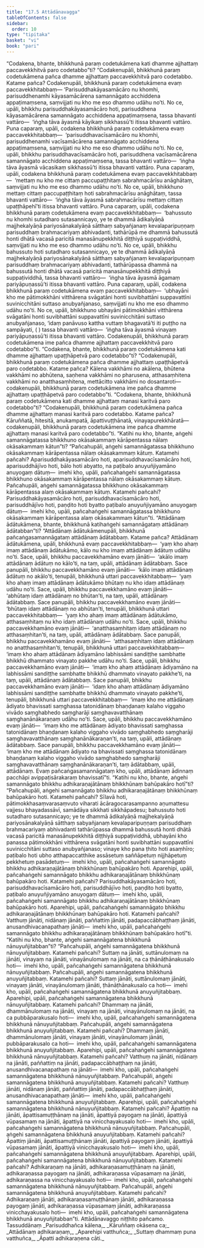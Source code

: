```yaml
---
title: "17.5 Attādānavagga"
tableOfContents: false
sidebar:
  order: 10
type: "tipitaka"
basket: "vi"
book: "pari"
---
```



<DynamicBreadcrumb />

<Division number="436" book="pari">

<Paragraph number="2025" book="pari">
“Codakena, bhante, bhikkhunā paraṃ codetukāmena kati dhamme ajjhattaṃ paccavekkhitvā paro codetabbo”ti?
</Paragraph>

<Paragraph number="2026" book="pari">
“Codakenupāli, bhikkhunā paraṃ codetukāmena pañca dhamme ajjhattaṃ paccavekkhitvā paro codetabbo. Katame pañca? Codakenupāli, bhikkhunā paraṃ codetukāmena evaṃ paccavekkhitabbaṃ—
</Paragraph>

<Paragraph number="2027" book="pari">
‘Parisuddhakāyasamācāro nu khomhi, parisuddhenamhi kāyasamācārena samannāgato acchiddena appaṭimaṃsena, saṃvijjati nu kho me eso dhammo udāhu no’ti. No ce, upāli, bhikkhu parisuddhakāyasamācāro hoti, parisuddhena kāyasamācārena samannāgato acchiddena appaṭimaṃsena, tassa bhavanti vattāro—  ‘iṅgha tāva āyasmā kāyikaṃ sikkhassū’ti itissa bhavanti vattāro.
</Paragraph>

<Paragraph number="2028" book="pari">
Puna caparaṃ, upāli, codakena bhikkhunā paraṃ codetukāmena evaṃ paccavekkhitabbaṃ—  ‘parisuddhavacīsamācāro nu khomhi, parisuddhenamhi vacīsamācārena samannāgato acchiddena appaṭimaṃsena, saṃvijjati nu kho me eso dhammo udāhu no’ti. No ce, upāli, bhikkhu parisuddhavacīsamācāro hoti, parisuddhena vacīsamācārena samannāgato acchiddena appaṭimaṃsena, tassa bhavanti vattāro—  ‘iṅgha tāva āyasmā vācasikaṃ sikkhassū’ti itissa bhavanti vattāro.
</Paragraph>

<Paragraph number="2029" book="pari">
Puna caparaṃ, upāli, codakena bhikkhunā paraṃ codetukāmena evaṃ paccavekkhitabbaṃ—  ‘mettaṃ nu kho me cittaṃ paccupaṭṭhitaṃ sabrahmacārīsu anāghātaṃ, saṃvijjati nu kho me eso dhammo udāhu no’ti. No ce, upāli, bhikkhuno mettaṃ cittaṃ paccupaṭṭhitaṃ hoti sabrahmacārīsu anāghātaṃ, tassa bhavanti vattāro—  ‘iṅgha tāva āyasmā sabrahmacārīsu mettaṃ cittaṃ upaṭṭhāpehī’ti itissa bhavanti vattāro.
</Paragraph>

<Paragraph number="2030" book="pari">
Puna caparaṃ, upāli, codakena bhikkhunā paraṃ codetukāmena evaṃ paccavekkhitabbaṃ—  ‘bahussuto nu khomhi sutadharo sutasannicayo, ye te dhammā ādikalyāṇā majjhekalyāṇā pariyosānakalyāṇā sātthaṃ sabyañjanaṃ kevalaparipuṇṇaṃ parisuddhaṃ brahmacariyaṃ abhivadanti, tathārūpā me dhammā bahussutā honti dhātā vacasā paricitā manasānupekkhitā diṭṭhiyā suppaṭividdhā, saṃvijjati nu kho me eso dhammo udāhu no’ti. No ce, upāli, bhikkhu bahussuto hoti sutadharo sutasannicayo, ye te dhammā ādikalyāṇā majjhekalyāṇā pariyosānakalyāṇā sātthaṃ sabyañjanaṃ kevalaparipuṇṇaṃ parisuddhaṃ brahmacariyaṃ abhivadanti, tathārūpassa dhammā na bahussutā honti dhātā vacasā paricitā manasānupekkhitā diṭṭhiyā suppaṭividdhā, tassa bhavanti vattāro—  ‘iṅgha tāva āyasmā āgamaṃ pariyāpuṇassū’ti itissa bhavanti vattāro.
</Paragraph>

<Paragraph number="2031" book="pari">
Puna caparaṃ, upāli, codakena bhikkhunā paraṃ codetukāmena evaṃ paccavekkhitabbaṃ—  ‘ubhayāni kho me pātimokkhāni vitthārena svāgatāni honti suvibhattāni suppavattīni suvinicchitāni suttaso anubyañjanaso, saṃvijjati nu kho me eso dhammo udāhu no’ti. No ce, upāli, bhikkhuno ubhayāni pātimokkhāni vitthārena svāgatāni honti suvibhattāni suppavattīni suvinicchitāni suttaso anubyañjanaso, ‘idaṃ panāvuso kattha vuttaṃ bhagavatā’ti iti puṭṭho na sampāyati, ( ) tassa bhavanti vattāro—  ‘iṅgha tāva āyasmā vinayaṃ pariyāpuṇassū’ti itissa bhavanti vattāro. Codakenupāli, bhikkhunā paraṃ codetukāmena ime pañca dhamme ajjhattaṃ paccavekkhitvā paro codetabbo”ti.
</Paragraph>

</Division>
<Division number="437" book="pari">

<Paragraph number="2032" book="pari">
“Codakena, bhante, bhikkhunā paraṃ codetukāmena kati dhamme ajjhattaṃ upaṭṭhāpetvā paro codetabbo”ti?
</Paragraph>

<Paragraph number="2033" book="pari">
“Codakenupāli, bhikkhunā paraṃ codetukāmena pañca dhamme ajjhattaṃ upaṭṭhāpetvā paro codetabbo. Katame pañca? Kālena vakkhāmi no akālena, bhūtena vakkhāmi no abhūtena, saṇhena vakkhāmi no pharusena, atthasaṃhitena vakkhāmi no anatthasaṃhitena, mettācitto vakkhāmi no dosantaroti—  codakenupāli, bhikkhunā paraṃ codetukāmena ime pañca dhamme ajjhattaṃ upaṭṭhāpetvā paro codetabbo”ti.
</Paragraph>

</Division>
<Division number="438" book="pari">

<Paragraph number="2034" book="pari">
“Codakena, bhante, bhikkhunā paraṃ codetukāmena kati dhamme ajjhattaṃ manasi karitvā paro codetabbo”ti?
</Paragraph>

<Paragraph number="2035" book="pari">
“Codakenupāli, bhikkhunā paraṃ codetukāmena pañca dhamme ajjhattaṃ manasi karitvā paro codetabbo. Katame pañca? Kāruññatā, hitesitā, anukampatā, āpattivuṭṭhānatā, vinayapurekkhāratā—  codakenupāli, bhikkhunā paraṃ codetukāmena ime pañca dhamme ajjhattaṃ manasi karitvā paro codetabbo”ti.
</Paragraph>

</Division>
<Division number="439" book="pari">

<Paragraph number="2036" book="pari">
“Katihi nu kho, bhante, aṅgehi samannāgatassa bhikkhuno okāsakammaṃ kārāpentassa nālaṃ okāsakammaṃ kātun”ti?
</Paragraph>

<Paragraph number="2037" book="pari">
“Pañcahupāli, aṅgehi samannāgatassa bhikkhuno okāsakammaṃ kārāpentassa nālaṃ okāsakammaṃ kātuṃ. Katamehi pañcahi? Aparisuddhakāyasamācāro hoti, aparisuddhavacīsamācāro hoti, aparisuddhājīvo hoti, bālo hoti abyatto, na paṭibalo anuyuñjiyamāno anuyogaṃ dātuṃ—  imehi kho, upāli, pañcahaṅgehi samannāgatassa bhikkhuno okāsakammaṃ kārāpentassa nālaṃ okāsakammaṃ kātuṃ.
</Paragraph>

<Paragraph number="2038" book="pari">
Pañcahupāli, aṅgehi samannāgatassa bhikkhuno okāsakammaṃ kārāpentassa alaṃ okāsakammaṃ kātuṃ. Katamehi pañcahi? Parisuddhakāyasamācāro hoti, parisuddhavacīsamācāro hoti, parisuddhājīvo hoti, paṇḍito hoti byatto paṭibalo anuyuñjiyamāno anuyogaṃ dātuṃ—  imehi kho, upāli, pañcahaṅgehi samannāgatassa bhikkhuno okāsakammaṃ kārāpentassa alaṃ okāsakammaṃ kātun”ti.
</Paragraph>

</Division>
<Division number="440" book="pari">

<Paragraph number="2039" book="pari">
“Attādānaṃ ādātukāmena, bhante, bhikkhunā katihaṅgehi samannāgataṃ attādānaṃ ādātabban”ti?
</Paragraph>

<Paragraph number="2040" book="pari">
“Attādānaṃ ādātukāmenupāli, bhikkhunā pañcaṅgasamannāgataṃ attādānaṃ ādātabbaṃ. Katame pañca? Attādānaṃ ādātukāmena, upāli, bhikkhunā evaṃ paccavekkhitabbaṃ—  ‘yaṃ kho ahaṃ imaṃ attādānaṃ ādātukāmo, kālo nu kho imaṃ attādānaṃ ādātuṃ udāhu no’ti. Sace, upāli, bhikkhu paccavekkhamāno evaṃ jānāti—  ‘akālo imaṃ attādānaṃ ādātuṃ no kālo’ti, na taṃ, upāli, attādānaṃ ādātabbaṃ.
</Paragraph>

<Paragraph number="2041" book="pari">
Sace panupāli, bhikkhu paccavekkhamāno evaṃ jānāti—  ‘kālo imaṃ attādānaṃ ādātuṃ no akālo’ti, tenupāli, bhikkhunā uttari paccavekkhitabbaṃ—  ‘yaṃ kho ahaṃ imaṃ attādānaṃ ādātukāmo bhūtaṃ nu kho idaṃ attādānaṃ udāhu no’ti. Sace, upāli, bhikkhu paccavekkhamāno evaṃ jānāti—  ‘abhūtaṃ idaṃ attādānaṃ no bhūtan’ti, na taṃ, upāli, attādānaṃ ādātabbaṃ.
</Paragraph>

<Paragraph number="2042" book="pari">
Sace panupāli, bhikkhu paccavekkhamāno evaṃ jānāti—  ‘bhūtaṃ idaṃ attādānaṃ no abhūtan’ti, tenupāli, bhikkhunā uttari paccavekkhitabbaṃ—  ‘yaṃ kho ahaṃ imaṃ attādānaṃ ādātukāmo, atthasaṃhitaṃ nu kho idaṃ attādānaṃ udāhu no’ti. Sace, upāli, bhikkhu paccavekkhamāno evaṃ jānāti—  ‘anatthasaṃhitaṃ idaṃ attādānaṃ no atthasaṃhitan’ti, na taṃ, upāli, attādānaṃ ādātabbaṃ.
</Paragraph>

<Paragraph number="2043" book="pari">
Sace panupāli, bhikkhu paccavekkhamāno evaṃ jānāti—  ‘atthasaṃhitaṃ idaṃ attādānaṃ no anatthasaṃhitan’ti, tenupāli, bhikkhunā uttari paccavekkhitabbaṃ—  ‘imaṃ kho ahaṃ attādānaṃ ādiyamāno labhissāmi sandiṭṭhe sambhatte bhikkhū dhammato vinayato pakkhe udāhu no’ti. Sace, upāli, bhikkhu paccavekkhamāno evaṃ jānāti—  ‘imaṃ kho ahaṃ attādānaṃ ādiyamāno na labhissāmi sandiṭṭhe sambhatte bhikkhū dhammato vinayato pakkhe’ti, na taṃ, upāli, attādānaṃ ādātabbaṃ.
</Paragraph>

<Paragraph number="2044" book="pari">
Sace panupāli, bhikkhu paccavekkhamāno evaṃ jānāti—  ‘idaṃ kho ahaṃ attādānaṃ ādiyamāno labhissāmi sandiṭṭhe sambhatte bhikkhū dhammato vinayato pakkhe’ti, tenupāli, bhikkhunā uttari paccavekkhitabbaṃ—  ‘imaṃ kho me attādānaṃ ādiyato bhavissati saṃghassa tatonidānaṃ bhaṇḍanaṃ kalaho viggaho vivādo saṃghabhedo saṃgharāji saṃghavavatthānaṃ saṃghanānākaraṇaṃ udāhu no’ti. Sace, upāli, bhikkhu paccavekkhamāno evaṃ jānāti—  ‘imaṃ kho me attādānaṃ ādiyato bhavissati saṃghassa tatonidānaṃ bhaṇḍanaṃ kalaho viggaho vivādo saṃghabhedo saṃgharāji saṃghavavatthānaṃ saṃghanānākaraṇan’ti, na taṃ, upāli, attādānaṃ ādātabbaṃ.
</Paragraph>

<Paragraph number="2045" book="pari">
Sace panupāli, bhikkhu paccavekkhamāno evaṃ jānāti—  ‘imaṃ kho me attādānaṃ ādiyato na bhavissati saṃghassa tatonidānaṃ bhaṇḍanaṃ kalaho viggaho vivādo saṃghabhedo saṃgharāji saṃghavavatthānaṃ saṃghanānākaraṇan’ti, taṃ ādātabbaṃ, upāli, attādānaṃ. Evaṃ pañcaṅgasamannāgataṃ kho, upāli, attādānaṃ ādinnaṃ pacchāpi avippaṭisārakaraṃ bhavissatī”ti.
</Paragraph>

</Division>
<Division number="441" book="pari">

<Paragraph number="2046" book="pari">
“Katihi nu kho, bhante, aṅgehi samannāgato bhikkhu adhikaraṇajātānaṃ bhikkhūnaṃ bahūpakāro hotī”ti?
</Paragraph>

<Paragraph number="2047" book="pari">
“Pañcahupāli, aṅgehi samannāgato bhikkhu adhikaraṇajātānaṃ bhikkhūnaṃ bahūpakāro hoti. Katamehi pañcahi? Sīlavā hoti, pātimokkhasaṃvarasaṃvuto viharati ācāragocarasampanno aṇumattesu vajjesu bhayadassāvī, samādāya sikkhati sikkhāpadesu; bahussuto hoti sutadharo sutasannicayo; ye te dhammā ādikalyāṇā majjhekalyāṇā pariyosānakalyāṇā sātthaṃ sabyañjanaṃ kevalaparipuṇṇaṃ parisuddhaṃ brahmacariyaṃ abhivadanti tathārūpassa dhammā bahussutā honti dhātā vacasā paricitā manasānupekkhitā diṭṭhiyā suppaṭividdhā, ubhayāni kho panassa pātimokkhāni vitthārena svāgatāni honti suvibhattāni suppavattīni suvinicchitāni suttaso anubyañjanaso; vinaye kho pana ṭhito hoti asaṃhīro; paṭibalo hoti ubho atthapaccatthike assāsetuṃ saññāpetuṃ nijjhāpetuṃ pekkhetuṃ pasādetuṃ—  imehi kho, upāli, pañcahaṅgehi samannāgato bhikkhu adhikaraṇajātānaṃ bhikkhūnaṃ bahūpakāro hoti.
</Paragraph>

<Paragraph number="2048" book="pari">
Aparehipi, upāli, pañcahaṅgehi samannāgato bhikkhu adhikaraṇajātānaṃ bhikkhūnaṃ bahūpakāro hoti. Katamehi pañcahi? Parisuddhakāyasamācāro hoti, parisuddhavacīsamācāro hoti, parisuddhājīvo hoti, paṇḍito hoti byatto, paṭibalo anuyuñjiyamāno anuyogaṃ dātuṃ—  imehi kho, upāli, pañcahaṅgehi samannāgato bhikkhu adhikaraṇajātānaṃ bhikkhūnaṃ bahūpakāro hoti.
</Paragraph>

<Paragraph number="2049" book="pari">
Aparehipi, upāli, pañcahaṅgehi samannāgato bhikkhu adhikaraṇajātānaṃ bhikkhūnaṃ bahūpakāro hoti. Katamehi pañcahi? Vatthuṃ jānāti, nidānaṃ jānāti, paññattiṃ jānāti, padapaccābhaṭṭhaṃ jānāti, anusandhivacanapathaṃ jānāti—  imehi kho, upāli, pañcahaṅgehi samannāgato bhikkhu adhikaraṇajātānaṃ bhikkhūnaṃ bahūpakāro hotī”ti.
</Paragraph>

</Division>
<Division number="442" book="pari">

<Paragraph number="2050" book="pari">
“Katihi nu kho, bhante, aṅgehi samannāgatena bhikkhunā nānuyuñjitabban”ti?
</Paragraph>

<Paragraph number="2051" book="pari">
“Pañcahupāli, aṅgehi samannāgatena bhikkhunā nānuyuñjitabbaṃ. Katamehi pañcahi? Suttaṃ na jānāti, suttānulomaṃ na jānāti, vinayaṃ na jānāti, vinayānulomaṃ na jānāti, na ca ṭhānāṭhānakusalo hoti—  imehi kho, upāli, pañcahaṅgehi samannāgatena bhikkhunā nānuyuñjitabbaṃ.
</Paragraph>

<Paragraph number="2052" book="pari">
Pañcahupāli, aṅgehi samannāgatena bhikkhunā anuyuñjitabbaṃ. Katamehi pañcahi? Suttaṃ jānāti, suttānulomaṃ jānāti, vinayaṃ jānāti, vinayānulomaṃ jānāti, ṭhānāṭhānakusalo ca hoti—  imehi kho, upāli, pañcahaṅgehi samannāgatena bhikkhunā anuyuñjitabbaṃ.
</Paragraph>

<Paragraph number="2053" book="pari">
Aparehipi, upāli, pañcahaṅgehi samannāgatena bhikkhunā nānuyuñjitabbaṃ. Katamehi pañcahi? Dhammaṃ na jānāti, dhammānulomaṃ na jānāti, vinayaṃ na jānāti, vinayānulomaṃ na jānāti, na ca pubbāparakusalo hoti—  imehi kho, upāli, pañcahaṅgehi samannāgatena bhikkhunā nānuyuñjitabbaṃ.
</Paragraph>

<Paragraph number="2054" book="pari">
Pañcahupāli, aṅgehi samannāgatena bhikkhunā anuyuñjitabbaṃ. Katamehi pañcahi? Dhammaṃ jānāti, dhammānulomaṃ jānāti, vinayaṃ jānāti, vinayānulomaṃ jānāti, pubbāparakusalo ca hoti—  imehi kho, upāli, pañcahaṅgehi samannāgatena bhikkhunā anuyuñjitabbaṃ.
</Paragraph>

<Paragraph number="2055" book="pari">
Aparehipi, upāli, pañcahaṅgehi samannāgatena bhikkhunā nānuyuñjitabbaṃ. Katamehi pañcahi? Vatthuṃ na jānāti, nidānaṃ na jānāti, paññattiṃ na jānāti, padapaccābhaṭṭhaṃ na jānāti, anusandhivacanapathaṃ na jānāti—  imehi kho, upāli, pañcahaṅgehi samannāgatena bhikkhunā nānuyuñjitabbaṃ.
</Paragraph>

<Paragraph number="2056" book="pari">
Pañcahupāli, aṅgehi samannāgatena bhikkhunā anuyuñjitabbaṃ. Katamehi pañcahi? Vatthuṃ jānāti, nidānaṃ jānāti, paññattiṃ jānāti, padapaccābhaṭṭhaṃ jānāti, anusandhivacanapathaṃ jānāti—  imehi kho, upāli, pañcahaṅgehi samannāgatena bhikkhunā anuyuñjitabbaṃ.
</Paragraph>

<Paragraph number="2057" book="pari">
Aparehipi, upāli, pañcahaṅgehi samannāgatena bhikkhunā nānuyuñjitabbaṃ. Katamehi pañcahi? Āpattiṃ na jānāti, āpattisamuṭṭhānaṃ na jānāti, āpattiyā payogaṃ na jānāti, āpattiyā vūpasamaṃ na jānāti, āpattiyā na vinicchayakusalo hoti—  imehi kho, upāli, pañcahaṅgehi samannāgatena bhikkhunā nānuyuñjitabbaṃ.
</Paragraph>

<Paragraph number="2058" book="pari">
Pañcahupāli, aṅgehi samannāgatena bhikkhunā anuyuñjitabbaṃ. Katamehi pañcahi? Āpattiṃ jānāti, āpattisamuṭṭhānaṃ jānāti, āpattiyā payogaṃ jānāti, āpattiyā vūpasamaṃ jānāti, āpattiyā vinicchayakusalo hoti—  imehi kho, upāli, pañcahaṅgehi samannāgatena bhikkhunā anuyuñjitabbaṃ.
</Paragraph>

<Paragraph number="2059" book="pari">
Aparehipi, upāli, pañcahaṅgehi samannāgatena bhikkhunā nānuyuñjitabbaṃ. Katamehi pañcahi? Adhikaraṇaṃ na jānāti, adhikaraṇasamuṭṭhānaṃ na jānāti, adhikaraṇassa payogaṃ na jānāti, adhikaraṇassa vūpasamaṃ na jānāti, adhikaraṇassa na vinicchayakusalo hoti—  imehi kho, upāli, pañcahaṅgehi samannāgatena bhikkhunā nānuyuñjitabbaṃ.
</Paragraph>

<Paragraph number="2060" book="pari">
Pañcahupāli, aṅgehi samannāgatena bhikkhunā anuyuñjitabbaṃ. Katamehi pañcahi? Adhikaraṇaṃ jānāti, adhikaraṇasamuṭṭhānaṃ jānāti, adhikaraṇassa payogaṃ jānāti, adhikaraṇassa vūpasamaṃ jānāti, adhikaraṇassa vinicchayakusalo hoti—  imehi kho, upāli, pañcahaṅgehi samannāgatena bhikkhunā anuyuñjitabban”ti.

</Paragraph>
</Division>

<Paragraph number="2061" type="center" book="pari">
Attādānavaggo niṭṭhito pañcamo.



</Paragraph>

<Paragraph number="2062" type="center" book="pari">
Tassuddānaṃ


</Paragraph>

<Paragraph number="2063" type="verses" book="pari">
_Parisuddhañca kālena,_  
_Kāruññaṃ okāsena ca;_  
_Attādānaṃ adhikaraṇaṃ,_  
_Aparehipi vatthuñca;_  
_Suttaṃ dhammaṃ puna vatthuñca,_  
_Āpatti adhikaraṇena cāti._
</Paragraph>
